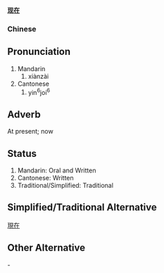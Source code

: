 '''[[现]][[在]]'''

===Chinese===

==Pronunciation==
#Mandarin
##xiànzài
#Cantonese
##yin<sup>6</sup>joi<sup>6</sup>

==Adverb==
At present; now

==Status==
#Mandarin: Oral and Written
#Cantonese: Written
#Traditional/Simplified: Traditional

==Simplified/Traditional Alternative==
[[現在]]

==Other Alternative==
-
